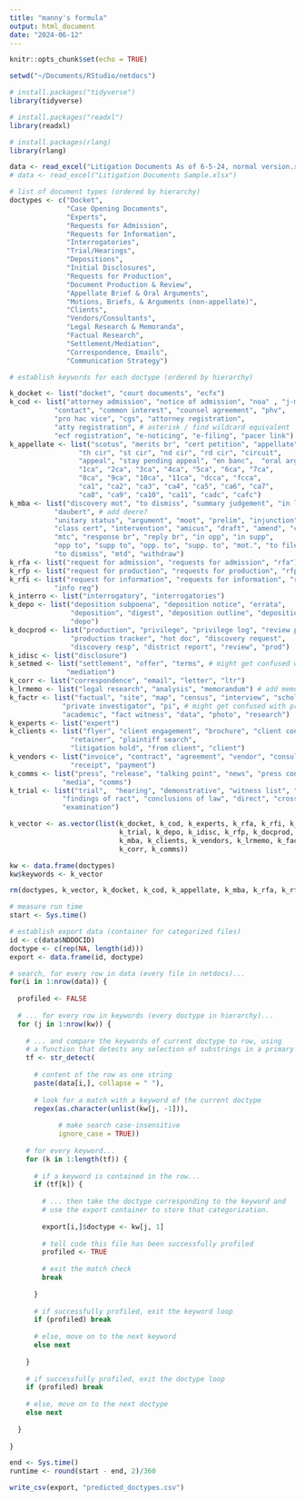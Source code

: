 ```yaml
---
title: "manny's formula"
output: html_document
date: "2024-06-12"
---
```


```r
knitr::opts_chunk$set(echo = TRUE)

setwd("~/Documents/RStudio/netdocs")

# install.packages("tidyverse")
library(tidyverse)

# install.packages("readxl")
library(readxl)

# install.packages(rlang)
library(rlang)

data <- read_excel("Litigation Documents As of 6-5-24, normal version.xlsx")
# data <- read_excel("Litigation Documents Sample.xlsx")
```

```r

# list of document types (ordered by hierarchy)
doctypes <- c("Docket",
              "Case Opening Documents",
              "Experts",
              "Requests for Admission",
              "Requests for Information",
              "Interrogatories",
              "Trial/Hearings",
              "Depositions",
              "Initial Disclosures",
              "Requests for Production",
              "Document Production & Review",
              "Appellate Brief & Oral Arguments",
              "Motions, Briefs, & Arguments (non-appellate)",
              "Clients",
              "Vendors/Consultants",
              "Legal Research & Memoranda",
              "Factual Research",
              "Settlement/Mediation",
              "Correspondence, Emails",
              "Communication Strategy")

# establish keywords for each doctype (ordered by hierarchy)

k_docket <- list("docket", "court documents", "ecfx")
k_cod <- list("attorney admission", "notice of admission", "noa" , "j-memo", 
           "contact", "common interest", "counsel agreement", "phv", 
           "pro hac vice", "cgs", "attorney registration", 
           "atty registration", # asterisk / find wildcard equivalent
           "ecf registration", "e-noticing", "e-filing", "pacer link")
k_appellate <- list("scotus", "merits br", "cert petition", "appellate", 
                 "th cir", "st cir", "nd cir", "rd cir", "circuit", 
                 "appeal", "stay pending appeal", "en banc",  "oral arg", 
                 "1ca", "2ca", "3ca", "4ca", "5ca", "6ca", "7ca",  
                 "8ca", "9ca", "10ca", "11ca", "dcca", "fcca",
                 "ca1", "ca2", "ca3", "ca4", "ca5", "ca6", "ca7", 
                 "ca8", "ca9", "ca10", "ca11", "cadc", "cafc")
k_mba <- list("discovery mot", "to dismiss", "summary judgement", "in limine", 
           "daubert", # add deere?
           "unitary status", "argument", "moot", "prelim", "injunction", 
           "class cert", "intervention", "amicus", "draft", "amend", "compel", 
           "mtc", "response br", "reply br", "in opp", "in supp", 
           "opp to", "supp to", "opp. to", "supp. to", "mot.", "to file", 
           "to dismiss", "mtd", "withdraw")
k_rfa <- list("request for admission", "requests for admission", "rfa")
k_rfp <- list("request for production", "requests for production", "rfp", "r4p")
k_rfi <- list("request for information", "requests for information", "rfi",
           "info req")
k_interro <- list("interrogatory", "interrogatories")
k_depo <- list("deposition subpoena", "deposition notice", "errata", 
               "deposition", "digest", "deposition outline", "deposition note",
               "depo")
k_docprod <- list("production", "privilege", "privilege log", "review protocol", 
               "production tracker", "hot doc", "discovery request", 
               "discovery resp", "district report", "review", "prod")
k_idisc <- list("disclosure")
k_setmed <- list("settlement", "offer", "terms", # might get confused with contracts
              "mediation")
k_corr <- list("correspondence", "email", "letter", "ltr")
k_lrmemo <- list("legal research", "analysis", "memorandum") # add memo?
k_factr <- list("factual", "site", "map", "census", "interview", "scholarly", 
             "private investigator", "pi", # might get confused with prelim inj
             "academic", "fact witness", "data", "photo", "research")
k_experts <- list("expert")
k_clients <- list("flyer", "client engagement", "brochure", "client contacts", 
               "retainer", "plaintiff search", 
               "litigation hold", "from client", "client")
k_vendors <- list("invoice", "contract", "agreement", "vendor", "consultant", 
               "receipt", "payment")
k_comms <- list("press", "release", "talking point", "news", "press conference", 
             "media", "comms")
k_trial <- list("trial",  "hearing", "demonstrative", "witness list", "fof", 
             "findings of ract", "conclusions of law", "direct", "cross", 
             "examination")

k_vector <- as.vector(list(k_docket, k_cod, k_experts, k_rfa, k_rfi, k_interro,
                           k_trial, k_depo, k_idisc, k_rfp, k_docprod, k_appellate,
                           k_mba, k_clients, k_vendors, k_lrmemo, k_factr, k_setmed,
                           k_corr, k_comms))

kw <- data.frame(doctypes)
kw$keywords <- k_vector

rm(doctypes, k_vector, k_docket, k_cod, k_appellate, k_mba, k_rfa, k_rfp, k_rfi, k_interro, k_depo, k_docprod, k_idisc, k_setmed, k_corr, k_lrmemo, k_factr, k_experts, k_clients, k_vendors, k_comms, k_trial)
```

```r

# measure run time
start <- Sys.time()

# establish export data (container for categorized files)
id <- c(data$NDDOCID)
doctype <- c(rep(NA, length(id)))
export <- data.frame(id, doctype)

# search, for every row in data (every file in netdocs)...
for(i in 1:nrow(data)) {
  
  profiled <- FALSE
  
  # ... for every row in keywords (every doctype in hierarchy)...
  for (j in 1:nrow(kw)) {
    
    # ... and compare the keywords of current doctype to row, using
    # a function that detects any selection of substrings in a primary string
    tf <- str_detect( 
      
      # content of the row as one string
      paste(data[i,], collapse = " "), 
      
      # look for a match with a keyword of the current doctype
      regex(as.character(unlist(kw[j, -1])),
            
            # make search case-insensitive
            ignore_case = TRUE)) 
    
    # for every keyword...
    for (k in 1:length(tf)) {
      
      # if a keyword is contained in the row...
      if (tf[k]) { 
        
        # ... then take the doctype corresponding to the keyword and
        # use the export container to store that categorization.
        
        export[i,]$doctype <- kw[j, 1]
        
        # tell code this file has been successfully profiled
        profiled <- TRUE
        
        # exit the match check 
        break
        
      }
      
      # if successfully profiled, exit the keyword loop
      if (profiled) break
      
      # else, move on to the next keyword
      else next
      
    }
    
    # if successfully profiled, exit the doctype loop
    if (profiled) break
    
    # else, move on to the next doctype
    else next
    
  }
  
}

end <- Sys.time()
runtime <- round(start - end, 2)/360

write_csv(export, "predicted_doctypes.csv")
```

